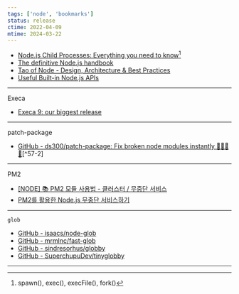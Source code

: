 ```yaml
---
tags: ['node', 'bookmarks']
status: release
ctime: 2022-04-09
mtime: 2024-03-22
---
```



- [Node.js Child Processes: Everything you need to know](https://www.freecodecamp.org/news/node-js-child-processes-everything-you-need-to-know-e69498fe970a/)[^57-1]
- [The definitive Node.js handbook](https://www.freecodecamp.org/news/the-definitive-node-js-handbook-6912378afc6e/)
- [Tao of Node - Design, Architecture & Best Practices](https://alexkondov.com/tao-of-node/)
- [Useful Built-in Node.js APIs](https://www.sitepoint.com/useful-built-in-node-js-apis/)

---

<QuoteLink url="https://github.com/sindresorhus/execa">Execa</QuoteLink>

- [Execa 9: our biggest release](https://medium.com/@ehmicky/execa-9-release-d0d5daaa097f)

---

<QuoteLink url="https://github.com/ds300/patch-package">
  patch-package
</QuoteLink>

- [GitHub - ds300/patch-package: Fix broken node modules instantly 🏃🏽‍♀️💨](https://github.com/ds300/patch-package)[^57-2]

---

<QuoteLink url="https://pm2.keymetrics.io/">PM2</QuoteLink>

- [[NODE] 📚 PM2 모듈 사용법 - 클러스터 / 무중단 서비스](https://inpa.tistory.com/entry/node-%F0%9F%93%9A-PM2-%EB%AA%A8%EB%93%88-%EC%82%AC%EC%9A%A9%EB%B2%95-%ED%81%B4%EB%9F%AC%EC%8A%A4%ED%84%B0-%EB%AC%B4%EC%A4%91%EB%8B%A8-%EC%84%9C%EB%B9%84%EC%8A%A4)
- [PM2를 활용한 Node.js 무중단 서비스하기](https://engineering.linecorp.com/ko/blog/pm2-nodejs)

---

`glob`

- [GitHub - isaacs/node-glob](https://github.com/isaacs/node-glob)
- [GitHub - mrmlnc/fast-glob](https://github.com/mrmlnc/fast-glob)
- [GitHub - sindresorhus/globby](https://github.com/sindresorhus/globby)
- [GitHub - SuperchupuDev/tinyglobby](https://github.com/SuperchupuDev/tinyglobby)

---

[^57-1]: spawn(), exec(), execFile(), fork()
